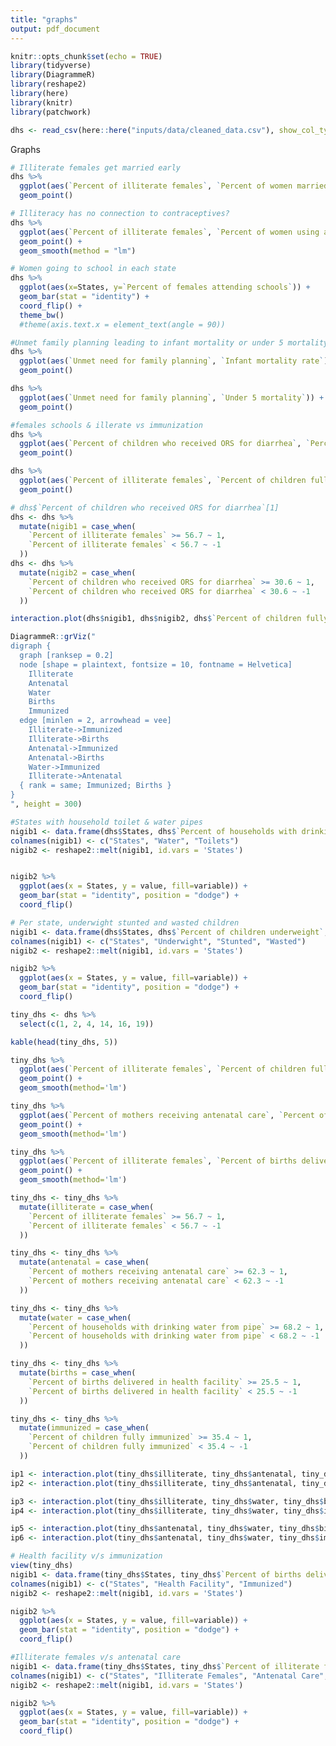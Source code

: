 ```yaml
---
title: "graphs"
output: pdf_document
---
```


```r
knitr::opts_chunk$set(echo = TRUE)
library(tidyverse)
library(DiagrammeR)
library(reshape2)
library(here)
library(knitr)
library(patchwork)

dhs <- read_csv(here::here("inputs/data/cleaned_data.csv"), show_col_types = FALSE)
```

Graphs
```r
# Illiterate females get married early
dhs %>%
  ggplot(aes(`Percent of illiterate females`, `Percent of women married before age 18`, color = States)) +
  geom_point()

# Illiteracy has no connection to contraceptives? 
dhs %>%
  ggplot(aes(`Percent of illiterate females`, `Percent of women using any contraceptive method`)) +
  geom_point() +
  geom_smooth(method = "lm")

# Women going to school in each state
dhs %>%
  ggplot(aes(x=States, y=`Percent of females attending schools`)) +
  geom_bar(stat = "identity") +
  coord_flip() +
  theme_bw()
  #theme(axis.text.x = element_text(angle = 90))

#Unmet family planning leading to infant mortality or under 5 mortality are apparently not related
dhs %>%
  ggplot(aes(`Unmet need for family planning`, `Infant mortality rate`)) +
  geom_point()

dhs %>%
  ggplot(aes(`Unmet need for family planning`, `Under 5 mortality`)) +
  geom_point()

#females schools & illerate vs immunization
dhs %>%
  ggplot(aes(`Percent of children who received ORS for diarrhea`, `Percent of children fully immunized`)) +
  geom_point()

dhs %>%
  ggplot(aes(`Percent of illiterate females`, `Percent of children fully immunized`)) +
  geom_point()
```


```r
# dhs$`Percent of children who received ORS for diarrhea`[1]
dhs <- dhs %>%
  mutate(nigib1 = case_when(
    `Percent of illiterate females` >= 56.7 ~ 1,
    `Percent of illiterate females` < 56.7 ~ -1
  ))
dhs <- dhs %>%
  mutate(nigib2 = case_when(
    `Percent of children who received ORS for diarrhea` >= 30.6 ~ 1,
    `Percent of children who received ORS for diarrhea` < 30.6 ~ -1
  ))

interaction.plot(dhs$nigib1, dhs$nigib2, dhs$`Percent of children fully immunized`)
```

```r
DiagrammeR::grViz("
digraph {
  graph [ranksep = 0.2]
  node [shape = plaintext, fontsize = 10, fontname = Helvetica]
    Illiterate
    Antenatal
    Water
    Births
    Immunized
  edge [minlen = 2, arrowhead = vee]
    Illiterate->Immunized
    Illiterate->Births
    Antenatal->Immunized
    Antenatal->Births
    Water->Immunized
    Illiterate->Antenatal
  { rank = same; Immunized; Births }
}
", height = 300)
```


```r
#States with household toilet & water pipes
nigib1 <- data.frame(dhs$States, dhs$`Percent of households with drinking water from pipe`, dhs$`Percent of households with no toilet facility`)
colnames(nigib1) <- c("States", "Water", "Toilets")
nigib2 <- reshape2::melt(nigib1, id.vars = 'States')


nigib2 %>%
  ggplot(aes(x = States, y = value, fill=variable)) +
  geom_bar(stat = "identity", position = "dodge") +
  coord_flip()
```


```r
# Per state, underwight stunted and wasted children
nigib1 <- data.frame(dhs$States, dhs$`Percent of children underweight`, dhs$`Percent of children stunted`, dhs$`Percent of children wasted`)
colnames(nigib1) <- c("States", "Underwight", "Stunted", "Wasted")
nigib2 <- reshape2::melt(nigib1, id.vars = 'States')

nigib2 %>%
  ggplot(aes(x = States, y = value, fill=variable)) +
  geom_bar(stat = "identity", position = "dodge") +
  coord_flip()
```

```r
tiny_dhs <- dhs %>%
  select(c(1, 2, 4, 14, 16, 19))
```

```r
kable(head(tiny_dhs, 5))
```

```r
tiny_dhs %>%
  ggplot(aes(`Percent of illiterate females`, `Percent of children fully immunized`)) +
  geom_point() +
  geom_smooth(method='lm')
```

```r
tiny_dhs %>%
  ggplot(aes(`Percent of mothers receiving antenatal care`, `Percent of births delivered in health facility`)) +
  geom_point() +
  geom_smooth(method='lm')
```

```r
tiny_dhs %>%
  ggplot(aes(`Percent of illiterate females`, `Percent of births delivered in health facility`)) +
  geom_point() +
  geom_smooth(method='lm')
```

```r
tiny_dhs <- tiny_dhs %>%
  mutate(illiterate = case_when(
    `Percent of illiterate females` >= 56.7 ~ 1,
    `Percent of illiterate females` < 56.7 ~ -1
  ))

tiny_dhs <- tiny_dhs %>%
  mutate(antenatal = case_when(
    `Percent of mothers receiving antenatal care` >= 62.3 ~ 1,
    `Percent of mothers receiving antenatal care` < 62.3 ~ -1
  ))

tiny_dhs <- tiny_dhs %>%
  mutate(water = case_when(
    `Percent of households with drinking water from pipe` >= 68.2 ~ 1,
    `Percent of households with drinking water from pipe` < 68.2 ~ -1
  ))

tiny_dhs <- tiny_dhs %>%
  mutate(births = case_when(
    `Percent of births delivered in health facility` >= 25.5 ~ 1,
    `Percent of births delivered in health facility` < 25.5 ~ -1
  ))

tiny_dhs <- tiny_dhs %>%
  mutate(immunized = case_when(
    `Percent of children fully immunized` >= 35.4 ~ 1,
    `Percent of children fully immunized` < 35.4 ~ -1
  ))
```

```r
ip1 <- interaction.plot(tiny_dhs$illiterate, tiny_dhs$antenatal, tiny_dhs$births)
ip2 <- interaction.plot(tiny_dhs$illiterate, tiny_dhs$antenatal, tiny_dhs$immunized)

ip3 <- interaction.plot(tiny_dhs$illiterate, tiny_dhs$water, tiny_dhs$births)
ip4 <- interaction.plot(tiny_dhs$illiterate, tiny_dhs$water, tiny_dhs$immunized)

ip5 <- interaction.plot(tiny_dhs$antenatal, tiny_dhs$water, tiny_dhs$births)
ip6 <- interaction.plot(tiny_dhs$antenatal, tiny_dhs$water, tiny_dhs$immunized)
```


```r
# Health facility v/s immunization
view(tiny_dhs)
nigib1 <- data.frame(tiny_dhs$States, tiny_dhs$`Percent of births delivered in health facility`, tiny_dhs$`Percent of children fully immunized`)
colnames(nigib1) <- c("States", "Health Facility", "Immunized")
nigib2 <- reshape2::melt(nigib1, id.vars = 'States')

nigib2 %>%
  ggplot(aes(x = States, y = value, fill=variable)) +
  geom_bar(stat = "identity", position = "dodge") +
  coord_flip()

#Illiterate females v/s antenatal care
nigib1 <- data.frame(tiny_dhs$States, tiny_dhs$`Percent of illiterate females`, tiny_dhs$`Percent of mothers receiving antenatal care`, tiny_dhs$`Percent of households with drinking water from pipe`, tiny_dhs$`Percent of births delivered in health facility`, tiny_dhs$`Percent of children fully immunized`)
colnames(nigib1) <- c("States", "Illiterate Females", "Antenatal Care", "Water", "Births", "Immunized")
nigib2 <- reshape2::melt(nigib1, id.vars = 'States')

nigib2 %>%
  ggplot(aes(x = States, y = value, fill=variable)) +
  geom_bar(stat = "identity", position = "dodge") +
  coord_flip()
```

















